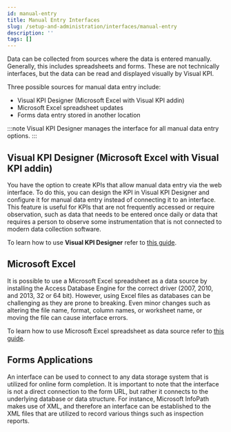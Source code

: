 ```yaml
---
id: manual-entry
title: Manual Entry Interfaces
slug: /setup-and-administration/interfaces/manual-entry
description: ''
tags: []
---
```




Data can be collected from sources where the data is entered manually. Generally, this includes spreadsheets and forms. These are not technically interfaces, but the data can be read and displayed visually by Visual KPI.

Three possible sources for manual data entry include:

- Visual KPI Designer (Microsoft Excel with Visual KPI addin)
- Microsoft Excel spreadsheet updates
- Forms data entry stored in another location

:::note
Visual KPI Designer manages the interface for all manual data entry options.
:::

## Visual KPI Designer (Microsoft Excel with Visual KPI addin)

You have the option to create KPIs that allow manual data entry via the web interface. To do this, you can design the KPI in Visual KPI Designer and configure it for manual data entry instead of connecting it to an interface. This feature is useful for KPIs that are not frequently accessed or require observation, such as data that needs to be entered once daily or data that requires a person to observe some instrumentation that is not connected to modern data collection software.

To learn how to use **Visual KPI Designer** refer to [this guide](/docs/visual-kpi-design/overview).

## Microsoft Excel

It is possible to use a Microsoft Excel spreadsheet as a data source by installing the Access Database Engine for the correct driver (2007, 2010, and 2013, 32 or 64 bit). However, using Excel files as databases can be challenging as they are prone to breaking. Even minor changes such as altering the file name, format, column names, or worksheet name, or moving the file can cause interface errors.

To learn how to use Microsoft Excel spreadsheet as data source refer to [this guide](/docs/setup-and-administration/interfaces/excel).

## Forms Applications

An interface can be used to connect to any data storage system that is utilized for online form completion. It is important to note that the interface is not a direct connection to the form URL, but rather it connects to the underlying database or data structure. For instance, Microsoft InfoPath makes use of XML, and therefore an interface can be established to the XML files that are utilized to record various things such as inspection reports.